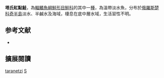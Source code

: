 {{NoteTA|G1=LS}}
{{Speciesbox
| name = 塔氏紅點鮭
| image = 
| image_width = 250px
| status = NE
| status_system = IUCN3.1
| genus = Salvelinus
| species = taranetzi
| authority = [[Kaganowsky|Kaganowsky]], 1955
| synonyms =  
}}

'''塔氏紅點鮭'''，為[[輻鰭魚綱|輻鰭魚綱]][[鮭形目|鮭形目]][[鮭科|鮭科]]的其中一[[種|種]]，為溫帶淡水魚，分布於[[俄羅斯|俄羅斯]][[楚科奇半島|楚科奇半島]]淡水、半鹹水及海域，棲息在底中層水域，生活習性不明。

==参考文献==
*{{FishBase_species|genus=Salvelinus|species=taranetzi|year=2015|month=10}}
== 擴展閱讀 ==
{{refbegin}}
{{wikispecies-inline|Salvelinus taranetzi|塔氏紅點鮭}}
{{refend}}
{{Taxonbar|from=Q420525}}

[[Category:紅點鮭屬|taranetzi]]
[[Category:1955年描述的魚類|S]]